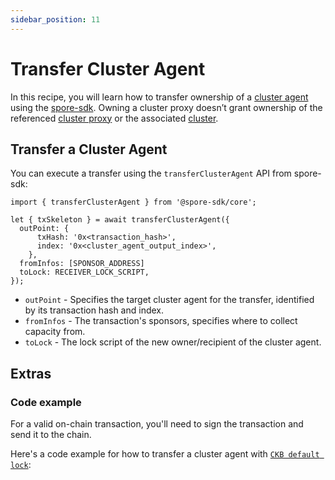 ```yaml
---
sidebar_position: 11
---
```



# Transfer Cluster Agent

In this recipe, you will learn how to transfer ownership of a [cluster agent](/glossary/terms#cluster-agent) using the [spore-sdk](https://docs.spore.pro/resources/spore-sdk). Owning a cluster proxy doesn’t grant ownership of the referenced [cluster proxy](/glossary/terms#cluster-proxy) or the associated [cluster](/glossary/terms#cluster).

## Transfer a Cluster Agent

You can execute a transfer using the `transferClusterAgent` API from spore-sdk:

```tsx
import { transferClusterAgent } from '@spore-sdk/core';

let { txSkeleton } = await transferClusterAgent({
  outPoint: {
      txHash: '0x<transaction_hash>',
      index: '0x<cluster_agent_output_index>',
    },
  fromInfos: [SPONSOR_ADDRESS]
  toLock: RECEIVER_LOCK_SCRIPT,
});
```

- `outPoint` - Specifies the target cluster agent for the transfer, identified by its transaction hash and index.
- `fromInfos` - The transaction's sponsors, specifies where to collect capacity from.
- `toLock` - The lock script of the new owner/recipient of the cluster agent.

## Extras

### Code example

For a valid on-chain transaction, you'll need to sign the transaction and send it to the chain.

Here's a code example for how to transfer a cluster agent with [`CKB default lock`](https://github.com/nervosnetwork/ckb-system-scripts/blob/master/c/secp256k1_blake160_sighash_all.c):

<EmbedCard
  title="transferClusterAgent.ts"
  href="https://github.com/sporeprotocol/spore-sdk/blob/beta/examples/secp256k1/apis/transferClusterAgent.ts"
  description="Transfer a Cluster Agent "
  className="margin-top--sm"
/>

